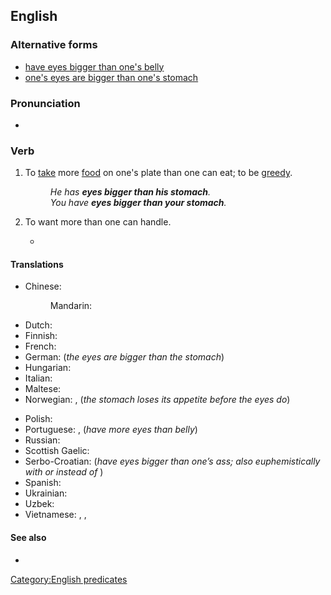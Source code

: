 ==English==

===Alternative forms===
* [[have eyes bigger than one's belly]] {{qualifier|less common}}
* [[one's eyes are bigger than one's stomach]]

===Pronunciation===
* {{audio|en|en-au-have eyes bigger than one's stomach.ogg|Audio (AU)}}

===Verb===
{{en-verb|have<has,,had> eyes bigger than one's stomach}}

# {{lb|en|idiomatic}} To [[take]] more [[food]] on one's plate than one can eat; to be [[greedy]].
#: ''He has '''eyes bigger than his stomach'''.''
#: ''You have '''eyes bigger than your stomach'''.''
# {{lb|en|idiomatic}} To want more than one can handle.
#* {{quote-book|en|title=Bookkeeping For Dummies|page=75|books.google.com/books?isbn=1742469973|author=Veechi Curtis, Lynley Averis|year=2010|passage=When choosing software, don't '''have eyes bigger than your stomach'''. Rather, stick to whatever level of software you need, and no more.}}

====Translations====
{{trans-top|take more food than one can eat}}
* Chinese:
*: Mandarin: {{t|cmn|眼大肚子小|tr=yǎn dà dùzi xiǎo|sc=Hani}}
* Dutch: {{t|nl|ogen groter dan je maag hebben}}
* Finnish: {{t|fi|[[olla]] [[isommat]] [[silmät]] [[kuin]] [[vatsa]]}}
* French: {{t+|fr|avoir les yeux plus gros que le ventre}}
* German: {{t|de|die Augen sind größer als der Magen}} (''the eyes are bigger than the stomach'')
* Hungarian: {{t|hu|nagyobb a szeme, mint a szája}} {{q|"his/her eyes are bigger than his/her mouth"; also with {{m|hu|gyomra}}, stomach, instead of {{m|hu|szája}}, mouth}}
* Italian: {{t|it|avere gli occhi più grandi dello stomaco}}
* Maltese: {{t|mt|għandu għajnejh akbar minn żaqqu}}
* Norwegian: {{t|no|øynene er større enn magen}}, {{t|no|magen blir fortere mett enn øynene}} (''the stomach loses its appetite before the eyes do'')
{{trans-mid}}
* Polish: {{t-needed|pl}}
* Portuguese: {{t|pt|ter os olhos maiores que a boca}}, {{t|pt|ter mais olhos que barriga}} (''have more eyes than belly'')
* Russian: {{t+|ru|одни́ глаза́ не сы́ты}}
* Scottish Gaelic: {{t|gd|is motha mo shùil na mo bhrù}}
* Serbo-Croatian: {{t|sh|imati veće oči nego dupe}} (''have eyes bigger than one’s ass; also euphemistically with {{m|sh|želudac||stomach}} or {{m|sh|usta||mouth}} instead of {{m|sh|dupe||ass}}'')
* Spanish: {{t|es|antes se llena el cuajo que el ojo}} {{qualifier|rare}}
* Ukrainian: {{t|uk|очима все з’їв би|sc=Cyrl}}
* Uzbek: {{t|uz| ko'z qornidan ochroq}}
* Vietnamese: {{t|vi|con mắt lớn hơn cái bụng}}, {{t|vi|no bụng đói con mắt}}, {{t|vi|mắt to hơn bụng}}
{{trans-bottom}}

====See also====
* {{l|en|bite off more than one can chew}}

[[Category:English predicates]]